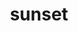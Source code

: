 ---
title: sunset
avatar: /images/avatars/shadcn.png
twitter: sunset
description: I am very fond of sunsets. Come, let us go look at a sunset now.
---